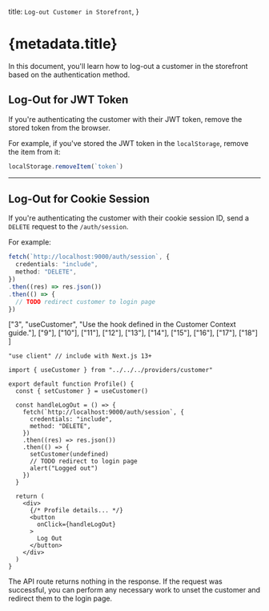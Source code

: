 
  title: `Log-out Customer in Storefront`,
}

# {metadata.title}

In this document, you'll learn how to log-out a customer in the storefront based on the authentication method.

## Log-Out for JWT Token

If you're authenticating the customer with their JWT token, remove the stored token from the browser.

For example, if you've stored the JWT token in the `localStorage`, remove the item from it:

```ts
localStorage.removeItem(`token`)
```

---

## Log-Out for Cookie Session

If you're authenticating the customer with their cookie session ID, send a `DELETE` request to the `/auth/session`.

For example:

<CodeTabs group="store-request">
  <CodeTab label="Fetch API" value="fetch">

  ```ts
  fetch(`http://localhost:9000/auth/session`, {
    credentials: "include",
    method: "DELETE",
  })
  .then((res) => res.json())
  .then(() => {
    // TODO redirect customer to login page
  })
  ```

  </CodeTab>
  <CodeTab label="React" value="react">

  ["3", "useCustomer", "Use the hook defined in the Customer Context guide."],
  ["9"], ["10"], ["11"], ["12"], ["13"], ["14"], ["15"], ["16"], ["17"], ["18"]
]

  ```tsx highlights={highlights}
  "use client" // include with Next.js 13+

  import { useCustomer } from "../../../providers/customer"

  export default function Profile() {
    const { setCustomer } = useCustomer()

    const handleLogOut = () => {
      fetch(`http://localhost:9000/auth/session`, {
        credentials: "include",
        method: "DELETE",
      })
      .then((res) => res.json())
      .then(() => {
        setCustomer(undefined)
        // TODO redirect to login page
        alert("Logged out")
      })
    }

    return (
      <div>
        {/* Profile details... */}
        <button
          onClick={handleLogOut}
        >
          Log Out
        </button>
      </div>
    )
  }
  ```

  </CodeTab>
</CodeTabs>

The API route returns nothing in the response. If the request was successful, you can perform any necessary work to unset the customer and redirect them to the login page.
